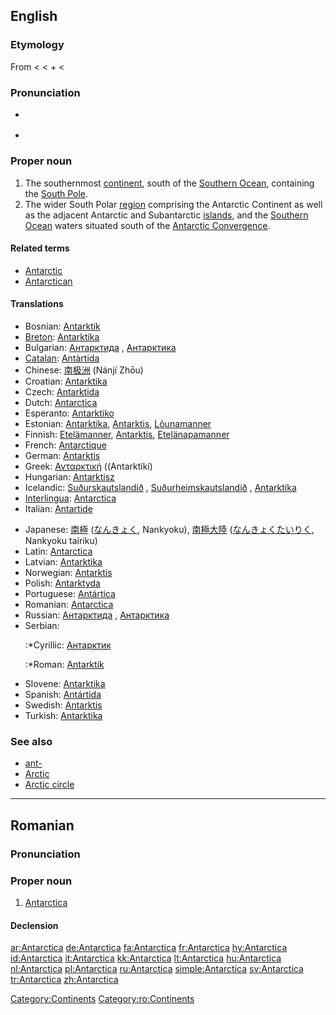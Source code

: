 ==English==

{{wikipedia}}

===Etymology===
{{unreferenced}}
From {{NL.}} {{term|Antarctica|lang=la}} < {{etyl|grc}} {{term|ἀνταρκτικός|sc=Polytonic|tr=antarktikos|lang=grc}} < {{term|ἀντ-|sc=Polytonic|tr=ant-||[[ant-]], [[against]], [[opposed]]|lang=grc}} + {{term|ἀρκτικός|sc=Polytonic|tr=arktikos||[[Arctic]]|lang=grc}} < {{etyl|grc}} {{term|ἄρκτος|sc=Polytonic|tr=arktos||[[bear]]|lang=grc}}

===Pronunciation===
*{{a|UK}} {{IPA|/ænˈtɑːktɪkə/}}
*{{a|US}} {{IPA|/ænˈtɑɹktɪkə/}}
{{rfap}}

===Proper noun===
{{en-proper noun}}

# The southernmost [[continent]], south of the [[Southern Ocean]], containing the [[South Pole]].
# The wider South Polar [[region]] comprising the Antarctic Continent as well as the adjacent Antarctic and Subantarctic [[island]]s, and the [[Southern Ocean]] waters situated south of the [[Antarctic Convergence]].

====Related terms====
*[[Antarctic]]
*[[Antarctican]]

====Translations====
{{trans-top|Antarctica}}
*Bosnian: [[Antarktik]] {{m}}
*[[Breton]]: [[Antarktika#Breton|Antarktika]]
*Bulgarian: [[Антарктида]] {{i|the continent}}, [[Антарктика]] {{i|the region}}
*[[Catalan]]: [[Antàrtida]] {{f}}
*Chinese: [[南极洲]] (Nánjí Zhōu)
*Croatian: [[Antarktika#Croatian|Antarktika]] {{f}}
*Czech: [[Antarktida]] {{f}}
*Dutch: [[Antarctica#Dutch|Antarctica]] {{n}}
*Esperanto: [[Antarktiko]]
*Estonian: [[Antarktika]], [[Antarktis]], [[Lõunamanner]]
*Finnish: [[Etelämanner]], [[Antarktis]], [[Etelänapamanner]]
*French: [[Antarctique]] {{m}}
*German: [[Antarktis]] {{f}}
*Greek: [[Ανταρκτική]] ((Antarktikí) {{f}}
*Hungarian: [[Antarktisz]]
*Icelandic: [[Suðurskautslandið]] {{n}}, [[Suðurheimskautslandið]] {{n}}, [[Antarktíka]] {{f}}
*[[Interlingua]]: [[Antarctica#Interlingua|Antarctica]]
*Italian: [[Antartide]]
{{trans-mid}}
*Japanese: [[南極]] ([[なんきょく]], Nankyoku), [[南極大陸]] ([[なんきょくたいりく]], Nankyoku tairiku)
*Latin: [[Antarctica#Latin|Antarctica]]
*Latvian: [[Antarktika]] {{f}}
*Norwegian: [[Antarktis]]
*Polish: [[Antarktyda]]
*Portuguese: [[Antártica]]
*Romanian: [[Antarctica#Romanian|Antarctica]]
*Russian: [[Антарктида]] {{i|the continent}} {{f}}, [[Антарктика]] {{i|the region}} {{f}}
*Serbian:
*:*Cyrillic: [[Антарктик]] {{f}}
*:*Roman: [[Antarktik]] {{f}}
*Slovene: [[Antarktika]]
*Spanish: [[Antártida]]
*Swedish: [[Antarktis]]
*Turkish: [[Antarktika]]
{{trans-bottom}}

===See also===
*[[ant-]]
*[[Arctic]]
*[[Arctic circle]]

[[Category:Continents]]

----

==Romanian==
{{wikipedia|lang=ro}}

===Pronunciation===
{{IPA|[an'tark.tika]|lang=ro}}

===Proper noun===
{{infl|ro|proper noun|g=f}}

# [[#English|Antarctica]]

====Declension====
{{ro-country|gend=f|Antarcticii}}

[[Category:ro:Continents]]

[[ar:Antarctica]]
[[de:Antarctica]]
[[fa:Antarctica]]
[[fr:Antarctica]]
[[hy:Antarctica]]
[[id:Antarctica]]
[[it:Antarctica]]
[[kk:Antarctica]]
[[lt:Antarctica]]
[[hu:Antarctica]]
[[nl:Antarctica]]
[[pl:Antarctica]]
[[ru:Antarctica]]
[[simple:Antarctica]]
[[sv:Antarctica]]
[[tr:Antarctica]]
[[zh:Antarctica]]